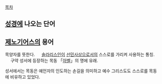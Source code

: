 [[목차]]

== [[성경]]에 나오는 단어 ==

== [[제노기어스]]의 용어 ==

목양자를 뜻한다. 
　
[[솔라리스]]인이 [[선민사상]]으로서의 스스로를 가리켜 사용하는 통칭. 
　
구약 성서에 등장하는 목동 「[[아벨]]」의 명에 유래.

성서에서는 목동은 예언자의 인도하는 손길을 의미하고 예수 그리스도도 스스로를 목동에 비유하고 있었다. 
